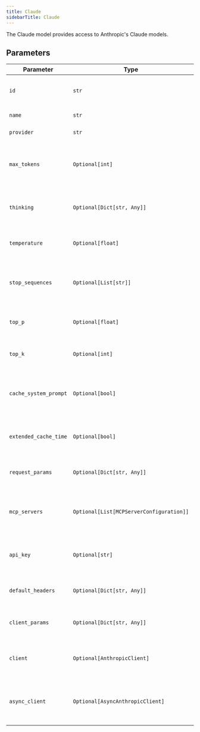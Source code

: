 ```yaml
---
title: Claude
sidebarTitle: Claude
---
```


The Claude model provides access to Anthropic's Claude models.

## Parameters

| Parameter                       | Type                        | Default                        | Description                                                     |
| ------------------------------ | --------------------------- | ------------------------------ | --------------------------------------------------------------- |
| `id`                           | `str`                       | `"claude-3-5-sonnet-20241022"` | The id of the Anthropic Claude model to use                     |
| `name`                         | `str`                       | `"Claude"`                     | The name of the model                                           |
| `provider`                     | `str`                       | `"Anthropic"`                  | The provider of the model                                       |
| `max_tokens`                   | `Optional[int]`             | `4096`                         | Maximum number of tokens to generate in the chat completion     |
| `thinking`                     | `Optional[Dict[str, Any]]`  | `None`                         | Configuration for the thinking (reasoning) process           |
| `temperature`                  | `Optional[float]`           | `None`                         | Controls randomness in the model's output                       |
| `stop_sequences`               | `Optional[List[str]]`       | `None`                         | A list of strings that the model should stop generating text at |
| `top_p`                        | `Optional[float]`           | `None`                         | Controls diversity via nucleus sampling                         |
| `top_k`                        | `Optional[int]`             | `None`                         | Controls diversity via top-k sampling                           |
| `cache_system_prompt`          | `Optional[bool]`            | `False`                        | Whether to cache the system prompt for improved performance     |
| `extended_cache_time`          | `Optional[bool]`            | `False`                        | Whether to use extended cache time (1 hour instead of default)  |
| `request_params`               | `Optional[Dict[str, Any]]`  | `None`                         | Additional parameters to include in the request                 |
| `mcp_servers`                  | `Optional[List[MCPServerConfiguration]]` | `None`        | List of MCP (Model Context Protocol) server configurations      |
| `api_key`                      | `Optional[str]`             | `None`                         | The API key for authenticating with Anthropic                   |
| `default_headers`              | `Optional[Dict[str, Any]]`  | `None`                         | Default headers to include in all requests                      |
| `client_params`                | `Optional[Dict[str, Any]]`  | `None`                         | Additional parameters for client configuration                  |
| `client`                       | `Optional[AnthropicClient]` | `None`                         | A pre-configured instance of the Anthropic client               |
| `async_client`                 | `Optional[AsyncAnthropicClient]` | `None`                    | A pre-configured instance of the async Anthropic client         |